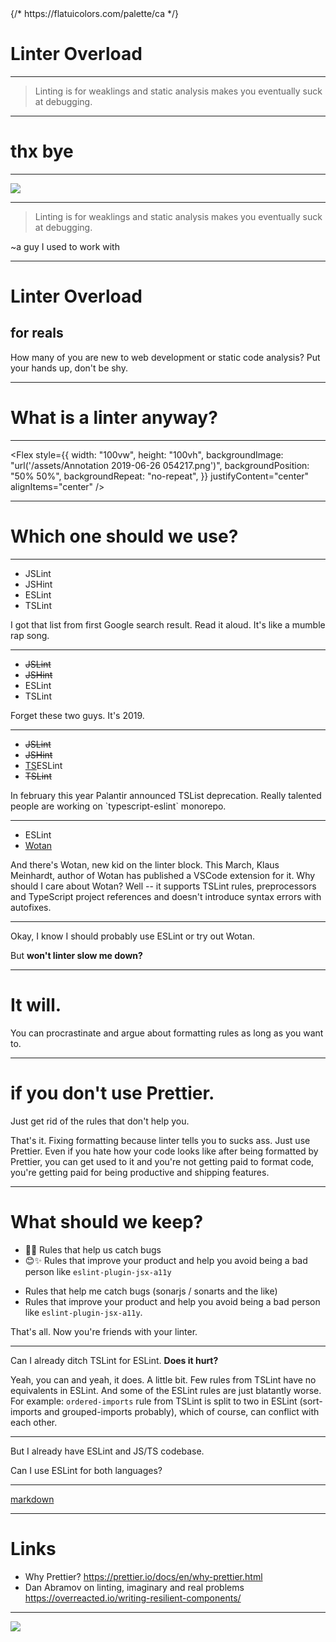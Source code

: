 


<Head>
  <title>Linter Overload</title>
  {/* https://flatuicolors.com/palette/ca */}
  <Global
    styles={css`
      del {
        color: #ff6b6b;
      }
      ins {
        text-decoration: none;
        color: #1dd1a1;
      }
    `}
  />
</Head>

# Linter Overload

---

> Linting is for weaklings and static analysis makes you eventually suck at debugging.

---

# thx bye

---

<Image src="/assets/taylor-grote-vVaRqEeb_Ss-unsplash.jpg" />

---

> Linting is for weaklings and static analysis makes you eventually suck at debugging.

~a guy I used to work with

---

# Linter Overload

## for reals

<Notes>

How many of you are new to web development or static code analysis?
Put your hands up, don't be shy.

</Notes>

---

# What is a linter anyway?

---

<Flex
  style={{
    width: "100vw",
    height: "100vh",
    backgroundImage: "url('/assets/Annotation 2019-06-26 054217.png')",
    backgroundPosition: "50% 50%",
    backgroundRepeat: "no-repeat",
  }}
  justifyContent="center"
  alignItems="center"
/>

---

# Which one should we use?

---

<ul
  style={{
    padding: 0,
    listStyle: "none",
  }}
>
  <li style={{ fontSize: "3em" }}>JSLint</li>
  <li style={{ fontSize: "3em" }}>JSHint</li>
  <li style={{ fontSize: "3em" }}>ESLint</li>
  <li style={{ fontSize: "3em" }}>TSLint</li>
</ul>

<Notes>
  I got that list from first Google search result. Read it aloud. It's like a
  mumble rap song.
</Notes>

---

<ul
  style={{
    padding: 0,
    listStyle: "none",
  }}
>
  <li style={{ fontSize: "3em" }}>
    <del>JSLint</del>
  </li>
  <li style={{ fontSize: "3em" }}>
    <del>JSHint</del>
  </li>
  <li style={{ fontSize: "3em" }}>ESLint</li>
  <li style={{ fontSize: "3em" }}>TSLint</li>
</ul>

<Notes>Forget these two guys. It's 2019.</Notes>

---

<ul
  style={{
    padding: 0,
    listStyle: "none",
    textAlign: "center",
  }}
>
  <li style={{ fontSize: "3em" }}>
    <del>JSLint</del>
  </li>
  <li style={{ fontSize: "3em" }}>
    <del>JSHint</del>
  </li>
  <li style={{ fontSize: "3em" }}>
    <ins>TS</ins>ESLint
  </li>
  <li style={{ fontSize: "3em" }}>
    <del>TSLint</del>
  </li>
</ul>

<Notes>
  In february this year Palantir announced TSList deprecation. Really talented
  people are working on `typescript-eslint` monorepo.
</Notes>

---

<ul
  style={{
    padding: 0,
    listStyle: "none",
    textAlign: "center",
  }}
>
  <li style={{ fontSize: "3em" }}>ESLint</li>
  <li style={{ fontSize: "3em" }}>
    <ins>Wotan</ins>
  </li>
</ul>

<Notes>
  And there's Wotan, new kid on the linter block. This March, Klaus Meinhardt,
  author of Wotan has published a VSCode extension for it. Why should I care
  about Wotan? Well -- it supports TSLint rules, preprocessors and TypeScript
  project references and doesn't introduce syntax errors with autofixes.
</Notes>

---

Okay, I know I should probably use ESLint or try out Wotan.

But **won't linter slow me down?**

---

# It will.

<Notes>

You can procrastinate and argue about formatting rules as long as you want to.

</Notes>

---

# if you don't use Prettier.

<Notes>

Just get rid of the rules that don't help you.

That's it.
Fixing formatting because linter tells you to sucks ass.
Just use Prettier.
Even if you hate how your code looks like after being formatted by Prettier,
you can get used to it and you're not getting paid to format code,
you're getting paid for being productive and shipping features.

</Notes>

---

# What should we keep?

- 🔪🐞 Rules that help us catch bugs
- 😊✨ Rules that improve your product and help you avoid being a bad person like `eslint-plugin-jsx-a11y`

<Notes>

- Rules that help me catch bugs (sonarjs / sonarts and the like)
- Rules that improve your product and help you avoid being a bad person like `eslint-plugin-jsx-a11y`.

That's all. Now you're friends with your linter.

</Notes>

---

Can I already ditch TSLint for ESLint. **Does it hurt?**

<Notes>

Yeah, you can and yeah, it does. A little bit.
Few rules from TSLint have no equivalents in ESLint.
And some of the ESLint rules are just blatantly worse.
For example:
`ordered-imports` rule from TSLint is split to two in ESLint
(sort-imports and grouped-imports probably),
which of course, can conflict with each other.

</Notes>

---

But I already have ESLint and JS/TS codebase.

Can I use ESLint for both languages?

---

[markdown](/assets/linting-mixed-codebase.md)

---

# Links

- Why Prettier?
  https://prettier.io/docs/en/why-prettier.html
- Dan Abramov on linting, imaginary and real problems
  https://overreacted.io/writing-resilient-components/

---

<!-- thanks -->

![](https://media3.giphy.com/media/QAsBwSjx9zVKoGp9nr/giphy.gif)


<GithubCorner href="https://github.com/hasparus/linter-overload" />
